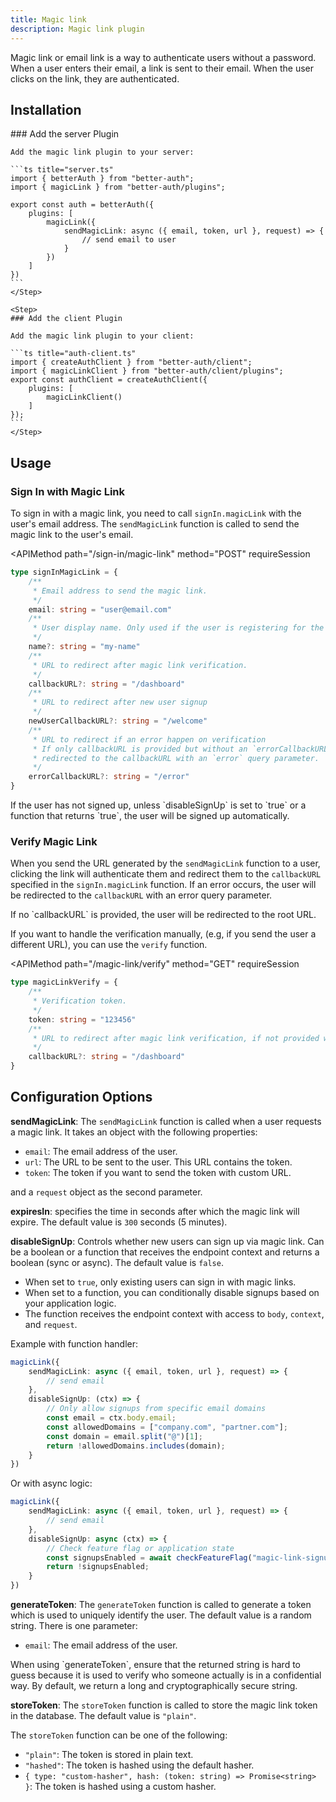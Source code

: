 ```yaml
---
title: Magic link
description: Magic link plugin
---
```


Magic link or email link is a way to authenticate users without a password. When a user enters their email, a link is sent to their email. When the user clicks on the link, they are authenticated.

## Installation

<Steps>
    <Step>
    ### Add the server Plugin

    Add the magic link plugin to your server:

    ```ts title="server.ts"
    import { betterAuth } from "better-auth";
    import { magicLink } from "better-auth/plugins";

    export const auth = betterAuth({
        plugins: [
            magicLink({
                sendMagicLink: async ({ email, token, url }, request) => {
                    // send email to user
                }
            })
        ]
    })
    ```
    </Step>

    <Step>
    ### Add the client Plugin

    Add the magic link plugin to your client:

    ```ts title="auth-client.ts"
    import { createAuthClient } from "better-auth/client";
    import { magicLinkClient } from "better-auth/client/plugins";
    export const authClient = createAuthClient({
        plugins: [
            magicLinkClient()
        ]
    });
    ```
    </Step>

</Steps>

## Usage

### Sign In with Magic Link

To sign in with a magic link, you need to call `signIn.magicLink` with the user's email address. The `sendMagicLink` function is called to send the magic link to the user's email.


<APIMethod
  path="/sign-in/magic-link"
  method="POST"
  requireSession
>

```ts
type signInMagicLink = {
    /**
     * Email address to send the magic link.
     */
    email: string = "user@email.com"
    /**
     * User display name. Only used if the user is registering for the first time.
     */
    name?: string = "my-name"
    /**
     * URL to redirect after magic link verification.
     */
    callbackURL?: string = "/dashboard"
    /**
     * URL to redirect after new user signup
     */
    newUserCallbackURL?: string = "/welcome"
    /**
     * URL to redirect if an error happen on verification
     * If only callbackURL is provided but without an `errorCallbackURL` then they will be
     * redirected to the callbackURL with an `error` query parameter.
     */
    errorCallbackURL?: string = "/error"
}
```
</APIMethod>

<Callout>
If the user has not signed up, unless `disableSignUp` is set to `true` or a function that returns `true`, the user will be signed up automatically.
</Callout>

### Verify Magic Link

When you send the URL generated by the `sendMagicLink` function to a user, clicking the link will authenticate them and redirect them to the `callbackURL` specified in the `signIn.magicLink` function. If an error occurs, the user will be redirected to the `callbackURL` with an error query parameter.

<Callout type="warn">
  If no `callbackURL` is provided, the user will be redirected to the root URL.
</Callout>

If you want to handle the verification manually, (e.g, if you send the user a different URL), you can use the `verify` function.


<APIMethod
  path="/magic-link/verify"
  method="GET"
  requireSession
>
```ts
type magicLinkVerify = {
    /**
     * Verification token.
     */
    token: string = "123456"
    /**
     * URL to redirect after magic link verification, if not provided will return the session.
     */
    callbackURL?: string = "/dashboard"
}
```
</APIMethod>

## Configuration Options

**sendMagicLink**: The `sendMagicLink` function is called when a user requests a magic link. It takes an object with the following properties:

- `email`: The email address of the user.
- `url`: The URL to be sent to the user. This URL contains the token.
- `token`: The token if you want to send the token with custom URL.

and a `request` object as the second parameter.

**expiresIn**: specifies the time in seconds after which the magic link will expire. The default value is `300` seconds (5 minutes).

**disableSignUp**: Controls whether new users can sign up via magic link. Can be a boolean or a function that receives the endpoint context and returns a boolean (sync or async). The default value is `false`.

- When set to `true`, only existing users can sign in with magic links.
- When set to a function, you can conditionally disable signups based on your application logic.
- The function receives the endpoint context with access to `body`, `context`, and `request`.

Example with function handler:
```ts
magicLink({
    sendMagicLink: async ({ email, token, url }, request) => {
        // send email
    },
    disableSignUp: (ctx) => {
        // Only allow signups from specific email domains
        const email = ctx.body.email;
        const allowedDomains = ["company.com", "partner.com"];
        const domain = email.split("@")[1];
        return !allowedDomains.includes(domain);
    }
})
```

Or with async logic:
```ts
magicLink({
    sendMagicLink: async ({ email, token, url }, request) => {
        // send email
    },
    disableSignUp: async (ctx) => {
        // Check feature flag or application state
        const signupsEnabled = await checkFeatureFlag("magic-link-signups");
        return !signupsEnabled;
    }
})
```

**generateToken**: The `generateToken` function is called to generate a token which is used to uniquely identify the user. The default value is a random string. There is one parameter:

- `email`: The email address of the user.

<Callout type="warn">
  When using `generateToken`, ensure that the returned string is hard to guess
  because it is used to verify who someone actually is in a confidential way. By
  default, we return a long and cryptographically secure string.
</Callout>

**storeToken**: The `storeToken` function is called to store the magic link token in the database. The default value is `"plain"`.

The `storeToken` function can be one of the following:

- `"plain"`: The token is stored in plain text.
- `"hashed"`: The token is hashed using the default hasher.
- `{ type: "custom-hasher", hash: (token: string) => Promise<string> }`: The token is hashed using a custom hasher.
